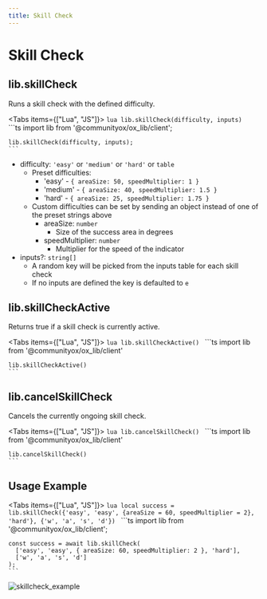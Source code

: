 ```yaml
---
title: Skill Check
---
```



# Skill Check

## lib.skillCheck

Runs a skill check with the defined difficulty.

<Tabs items={["Lua", "JS"]}>
  <Tab>
    ```lua
    lib.skillCheck(difficulty, inputs)
    ```
  </Tab>
  <Tab>
    ```ts
    import lib from '@communityox/ox_lib/client';

    lib.skillCheck(difficulty, inputs);
    ```

  </Tab>
</Tabs>

- difficulty: `'easy'` or `'medium'` or `'hard'` or `table`
  - Preset difficulties:
    - 'easy' - `{ areaSize: 50, speedMultiplier: 1 }`
    - 'medium' - `{ areaSize: 40, speedMultiplier: 1.5 }`
    - 'hard' - `{ areaSize: 25, speedMultiplier: 1.75 }`
  - Custom difficulties can be set by sending an object instead of one of the preset strings above
    - areaSize: `number`
      - Size of the success area in degrees
    - speedMultiplier: `number`
      - Multiplier for the speed of the indicator
- inputs?: `string[]`
  - A random key will be picked from the inputs table for each skill check
  - If no inputs are defined the key is defaulted to `e`

## lib.skillCheckActive

Returns true if a skill check is currently active.

<Tabs items={["Lua", "JS"]}>
  <Tab>
    ```lua
    lib.skillCheckActive()
    ```
  </Tab>
  <Tab>
    ```ts
    import lib from '@communityox/ox_lib/client'

    lib.skillCheckActive()
    ```

  </Tab>
</Tabs>

## lib.cancelSkillCheck

Cancels the currently ongoing skill check.

<Tabs items={["Lua", "JS"]}>
  <Tab>
    ```lua
    lib.cancelSkillCheck()
    ```
  </Tab>
  <Tab>
    ```ts
    import lib from '@communityox/ox_lib/client'

    lib.cancelSkillCheck()
    ```

  </Tab>
</Tabs>

## Usage Example

<Tabs items={["Lua", "JS"]}>
  <Tab>
    ```lua
    local success = lib.skillCheck({'easy', 'easy', {areaSize = 60, speedMultiplier = 2}, 'hard'}, {'w', 'a', 's', 'd'})
    ```
  </Tab>
  <Tab>
    ```ts
    import lib from '@communityox/ox_lib/client';

    const success = await lib.skillCheck(
      ['easy', 'easy', { areaSize: 60, speedMultiplier: 2 }, 'hard'],
      ['w', 'a', 's', 'd']
    );
    ```

  </Tab>
</Tabs>

![skillcheck_example](https://i.imgur.com/rgfkn0S.png)
